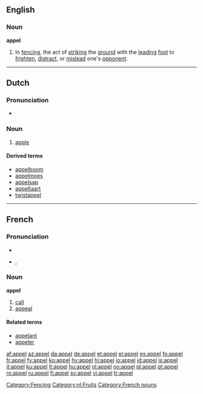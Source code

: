 ==English==

===Noun===
'''appel'''

# In [[fencing]], the act of [[strike|striking]] the [[ground]] with the [[lead]]ing [[foot]] to [[frighten]], [[distract]], or [[mislead]] one's [[opponent]].

[[Category:Fencing]]

----

==Dutch==

===Pronunciation===
* {{audio|Nl-appel.ogg|audio}}

===Noun===
{{nl-noun|g=m|pl1=appels|pl2=appelen|dim=appeltje}}

# [[apple]]

====Derived terms====
{{top4}}
* [[appelboom]]
* [[appelmoes]]
* [[appelsap]]
* [[appeltaart]]
* [[twistappel]]
{{bottom}}

[[Category:nl:Fruits]]

----

==French==

===Pronunciation===
* {{audio|Fr-appel.ogg|audio}}
* {{IPA|/a.pɛl/|lang=fr}}, {{SAMPA|/a.pEl/}}

===Noun===
'''appel''' {{m}}

# [[call]]
# [[appeal]]

====Related terms====
* [[appelant]]
* [[appeler]]

[[Category:French nouns]]

[[af:appel]]
[[az:appel]]
[[da:appel]]
[[de:appel]]
[[et:appel]]
[[el:appel]]
[[es:appel]]
[[fo:appel]]
[[fr:appel]]
[[fy:appel]]
[[ko:appel]]
[[hy:appel]]
[[hi:appel]]
[[io:appel]]
[[id:appel]]
[[is:appel]]
[[it:appel]]
[[ku:appel]]
[[lt:appel]]
[[hu:appel]]
[[nl:appel]]
[[no:appel]]
[[pl:appel]]
[[pt:appel]]
[[ro:appel]]
[[ru:appel]]
[[fi:appel]]
[[sv:appel]]
[[vi:appel]]
[[tr:appel]]
